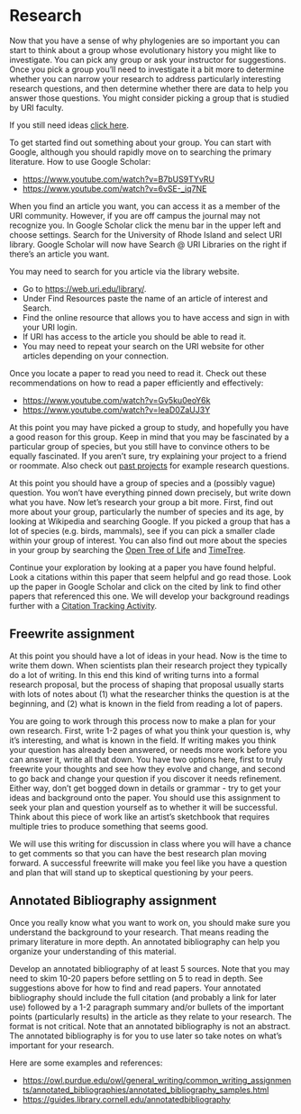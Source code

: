 # Research

Now that you have a sense of why phylogenies are so important
you can start to think about a group whose evolutionary history you might like to investigate.
You can pick any group or ask your instructor for suggestions.
Once you pick a group you'll need to investigate it a bit more to determine
whether you can narrow your research to address particularly interesting research questions,
and then determine whether there are data to help you answer those questions.
You might consider picking a group that is studied by URI faculty.

If you still need ideas [click here](research-ideas.html).

To get started find out something about your group.
You can start with Google, although you should rapidly move on to searching the primary literature.
How to use Google Scholar:

* [https://www.youtube.com/watch?v=B7bUS9TYvRU](https://www.youtube.com/watch?v=B7bUS9TYvRU)
* [https://www.youtube.com/watch?v=6vSE-_iq7NE](https://www.youtube.com/watch?v=6vSE-_iq7NE)

When you find an article you want, you can access it as a member of the URI community.
However, if you are off campus the journal may not recognize you.
In Google Scholar click the menu bar in the upper left and choose settings.
Search for the University of Rhode Island and select URI library.
Google Scholar will now have Search @ URI Libraries on the right if there's an article you want.

You may need to search for you article via the library website.

* Go to [https://web.uri.edu/library/](https://web.uri.edu/library/).
* Under Find Resources paste the name of an article of interest and Search.
* Find the online resource that allows you to have access and sign in with your URI login.
* If URI has access to the article you should be able to read it.
* You may need to repeat your search on the URI website for other articles depending on your connection.

Once you locate a paper to read you need to read it.
Check out these recommendations on how to read a paper efficiently and effectively: 

* [https://www.youtube.com/watch?v=Gv5ku0eoY6k](https://www.youtube.com/watch?v=Gv5ku0eoY6k)
* [https://www.youtube.com/watch?v=IeaD0ZaUJ3Y](https://www.youtube.com/watch?v=IeaD0ZaUJ3Y)

At this point you may have picked a group to study, and hopefully you have a good reason for this group.
Keep in mind that you may be fascinated by a particular group of species, but you still have to convince others to be equally fascinated.
If you aren't sure, try explaining your project to a friend or roommate.
Also check out [past projects](research-ideas.html) for example research questions.

At this point you should have a group of species and a (possibly vague) question.
You won't have everything pinned down precisely, but write down what you have.
Now let's research your group a bit more.
First, find out more about your group, particularly the number of species and its age,
by looking at Wikipedia and searching Google.
If you picked a group that has a lot of species (e.g. birds, mammals),
see if you can pick a smaller clade within your group of interest.
You can also find out more about the species in your group by searching
the [Open Tree of Life](https://tree.opentreeoflife.org/)
and [TimeTree](http://timetree.org/).

Continue your exploration by looking at a paper you have found helpful.
Look a citations within this paper that seem helpful and go read those.
Look up the paper in Google Scholar and click on the cited by link to find other papers
that referenced this one.
We will develop your background readings further with a [Citation Tracking Activity](citation-tracker-exercise.html).

## Freewrite assignment

At this point you should have a lot of ideas in your head.
Now is the time to write them down.
When scientists plan their research project they typically do a lot of writing.
In this end this kind of writing turns into a formal research proposal,
but the process of shaping that proposal usually starts with lots of notes about
(1) what the researcher thinks the question is at the beginning, and
(2) what is known in the field from reading a lot of papers.

You are going to work through this process now to make a plan for your own research.
First, write 1-2 pages of what you think your question is, why it's interesting,
and what is known in the field.
If writing makes you think your question has already been answered, or needs more work before you
can answer it, write all that down.
You have two options here, first to truly freewrite your thoughts and see how they evolve and change,
and second to go back and change your question if you discover it needs refinement.
Either way, don't get bogged down in details or grammar - try to get your ideas and background onto the paper.
You should use this assignment to seek your plan and question yourself as to whether it will be successful.
Think about this piece of work like an artist's sketchbook that requires multiple tries to produce something that seems good.

We will use this writing for discussion in class where you will have a chance to get comments so that you can have the best research plan moving forward.
A successful freewrite will make you feel like you have a question and plan that will stand up to skeptical questioning by your peers.

## Annotated Bibliography assignment

Once you really know what you want to work on,
you should make sure you understand the background to your research.
That means reading the primary literature in more depth.
An annotated bibliography can help you organize your understanding of this material.

Develop an annotated bibliography of at least 5 sources.
Note that you may need to skim 10-20 papers before settling on 5 to read in depth.
See suggestions above for how to find and read papers.
Your annotated bibliography should include the full citation (and probably a link for later use) followed by a 1-2 paragraph summary and/or bullets of the important points (particularly results) in the article as they relate to your research.
The format is not critical.
Note that an annotated bibliography is not an abstract.
The annotated bibliography is for you to use later so take notes on what's important for your research.

Here are some examples and references:  

* [https://owl.purdue.edu/owl/general_writing/common_writing_assignments/annotated_bibliographies/annotated_bibliography_samples.html](https://owl.purdue.edu/owl/general_writing/common_writing_assignments/annotated_bibliographies/annotated_bibliography_samples.html)
* [https://guides.library.cornell.edu/annotatedbibliography](https://guides.library.cornell.edu/annotatedbibliography)


